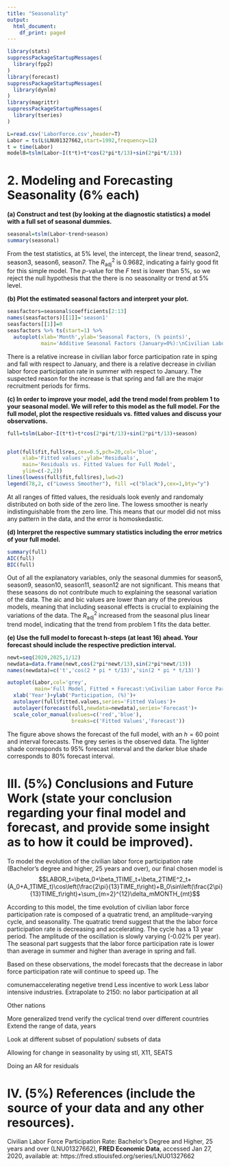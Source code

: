 ```yaml
---
title: "Seasonality"
output:
  html_document:
    df_print: paged
---
```



```r
library(stats)
suppressPackageStartupMessages(
  library(fpp2)
)
library(forecast)
suppressPackageStartupMessages(
  library(dynlm)
)
library(magrittr)
suppressPackageStartupMessages(
  library(tseries)
)
```

```r
L=read.csv('LaborForce.csv',header=T)
Labor = ts(L$LNU01327662,start=1992,frequency=12)
t = time(Labor)
model8=tslm(Labor~I(t*t)+t*cos(2*pi*t/13)+sin(2*pi*t/13))
```

# 2. Modeling and Forecasting Seasonality (6% each)

**(a) Construct and test (by looking at the diagnostic statistics) a model with a full set of seasonal dummies. **

```r
seasonal=tslm(Labor~trend+season)
summary(seasonal)
```

From the test statistics, at 5% level, the intercept, the linear trend, season2, season3, season6, season7. The $R^2_{\mathrm{adj}}$ is 0.9682, indicating a fairly good fit for this simple model. The $p$-value for the $F$ test is lower than 5%, so we reject the null hypothesis that the there is no seasonality or trend at 5% level.

**(b) Plot the estimated seasonal factors and interpret your plot.**

```r
seasfactors=seasonal$coefficients[2:13]
names(seasfactors)[[1]]='season1'
seasfactors[[1]]=0
seasfactors %>% ts(start=1) %>% 
  autoplot(xlab='Month',ylab='Seasonal Factors, (% points)',
           main='Additive Seasonal Factors (January=0%):\nCivilian Labor Force Participation Rate')
```

There is a relative increase in civilian labor force participation rate in sping and fall with respect to January, and there is a relative decrease in civilian labor force participation rate in summer with respect to January. The suspected reason for the increase is that spring and fall are the major recruitment periods for firms.

**(c) In order to improve your model, add the trend model from problem 1 to your seasonal model. We will refer to this model as the full model. For the full model, plot the respective residuals vs. fitted values and discuss your observations.**

```r
full=tslm(Labor~I(t*t)+t*cos(2*pi*t/13)+sin(2*pi*t/13)+season)


plot(full$fit,full$res,cex=0.5,pch=20,col='blue',
     xlab='Fitted values',ylab='Residuals',
     main='Residuals vs. Fitted Values for Full Model',
     ylim=c(-2,2))
lines(lowess(full$fit,full$res),lwd=2)
legend(78,2, c("Lowess Smoother"), fill =c("black"),cex=1,bty="y")
```

At all ranges of fitted values, the residuals look evenly and randomaly distributed on both side of the zero line. The lowess smoother is nearly indistinguishable from the zero line. This means that our model did not miss any pattern in the data, and the error is homoskedastic.

**(d) Interpret the respective summary statistics including the error metrics of your full model.**

```r
summary(full)
AIC(full)
BIC(full)
```

Out of all the explanatory variables, only the seasonal dummies for season5, season9, season10, season11, season12 are not significant. This means that these seasons do not contribute much to explaining the seasonal variation of the data. The aic and bic values are lower than any of the previous models, meaning that including seasonal effects is crucial to explaining the variations of the data. The $R^2_{\mathrm{adj}}$ increased from the seasonal plus linear trend model, indicating that the trend from problem 1 fits the data better.


**(e) Use the full model to forecast h-steps (at least 16) ahead. Your forecast should include the respective prediction interval.**
```r
newt=seq(2020,2025,1/12)
newdata=data.frame(newt,cos(2*pi*newt/13),sin(2*pi*newt/13))
names(newdata)=c('t','cos(2 * pi * t/13)','sin(2 * pi * t/13)')

autoplot(Labor,col='grey',
         main='Full Model, Fitted + Forecast:\nCivilian Labor Force Participation Rate')+
  xlab('Year')+ylab('Participation, (%)')+
  autolayer(full$fitted.values,series='Fitted Values')+
  autolayer(forecast(full,newdata=newdata),series='Forecast')+
  scale_color_manual(values=c('red','blue'),
                     breaks=c('Fitted Values','Forecast'))
```

The figure above shows the forecast of the full model, with an $h=60$ point and interval forecasts. The grey series is the observed data. The lighter shade corresponds to 95% forecast interval and the darker blue shade corresponds to 80% forecast interval.

# III. (5%) Conclusions and Future Work (state your conclusion regarding your final model and forecast, and provide some insight as to how it could be improved).

To model the evolution of the civilian labor force participation rate (Bachelor's degree and higher, 25 years and over), our final chosen model is $$LABOR_t=\beta_0+\beta_1TIME_t+\beta_2TIME^2_t+(A_0+A_1TIME_t)\cos\left(\frac{2\pi}{13}TIME_t\right)+B_0\sin\left(\frac{2\pi}{13}TIME_t\right)+\sum_{m=2}^{12}\delta_mMONTH_{mt}$$

According to this model, the time evolution of civilian labor force participation rate is composed of a quatratic trend, an amplitude-varying cycle, and seasonality. The quatratic trend suggest that the the labor force participation rate is decreasing and accelerating. The cycle has a 13 year period. The amplitude of the oscillation is slowly varying (-0.02% per year). The seasonal part suggests that the labor force participation rate is lower than average in summer and higher than average in spring and fall.

Based on these observations, the model forecasts that the decrease in labor force participation rate will continue to speed up. The 

comunemaccelerating negetive trend
Less incentive to work
Less labor intensive industries.
Extrapolate to 2150: no labor participation at all



Other nations

More generalized trend
verify the cyclical trend over different countries
Extend the range of data, years

Look at different subset of population/ subsets of data

Allowing for change in seasonality by using stl, X11, SEATS


Doing an AR for residuals


# IV. (5%) References (include the source of your data and any other resources).

Civilian Labor Force Participation Rate: Bachelor's Degree and Higher, 25 years and over (LNU01327662), **FRED Economic Data**, accessed Jan 27, 2020, available at: https://fred.stlouisfed.org/series/LNU01327662
